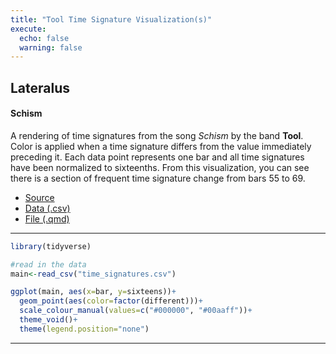 ```yaml
---
title: "Tool Time Signature Visualization(s)"
execute:
  echo: false
  warning: false
---
```


## Lateralus

#### Schism

A rendering of time signatures from the song *Schism* by the band **Tool**. Color is applied when a time signature differs from the value immediately preceding it. Each data point represents one bar and all time signatures have been normalized to sixteenths. From this visualization, you can see there is a section of frequent time signature change from bars 55 to 69.


* [Source](https://musescore.com/user/6831511/scores/4151846)
* [Data (.csv)]()
* [File (.qmd)]() 

---

```r
library(tidyverse)
```

```r
#read in the data
main<-read_csv("time_signatures.csv")
```

```r
ggplot(main, aes(x=bar, y=sixteens))+
  geom_point(aes(color=factor(different)))+
  scale_colour_manual(values=c("#000000", "#00aaff"))+
  theme_void()+
  theme(legend.position="none")
```

---